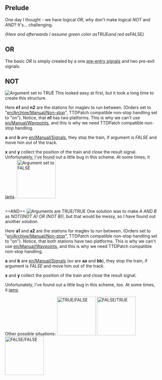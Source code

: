 {{en/Note|These might be not optimal solutions, but I haven't yet seen better ones.}}
==Prelude==
One day I thought - we have logical ''OR'', why don't make logical ''NOT'' and ''AND''? It's... challenging.

''(Here and afterwards I assume green color as ''TRUE'' and red as ''FALSE'')''
==OR==
The basic ''OR'' is simply created by a one [[en/Manual/Signals|pre-entry signals]] and two pre-exit signals.

==NOT==
[[File:en/Community/Play Style/Logic.not true.png|left|frame|Argument set to ''TRUE'']]
This looked easy at first, but it took a long time to create this structure.

Here '''n1''' and '''n2''' are the stations for maglev to run between. (Orders set to "[[en/Archive/Manual/Non-stop]]", TTDPatch compatible non-stop handling set to "on"). Notice, that '''n1''' has two platforms. This is why we can't use [[en/Manual/Waypoints]], and this is why we need TTDPatch compatible non-stop handling.

'''a''' and '''b''' are [[en/Manual/Signals]], they stop the train, if argument is ''FALSE'' and move him out of the track.

'''x''' and '''y''' collect the position of the train and close the result signal.
Unfortunately, I've found out a little bug in this scheme. At some times, it [[:File:en/Logic.not bug.png|jams]].
[[File:en/Community/Play Style/Logic.not false.png|128px|thumb|left|Argument set to ''FALSE'']]

<br style="clear:both" />
==AND==
[[File:en/Community/Play Style/Logic.and true true.png|left|frame|Arguments are ''TRUE''/''TRUE'']]
One solution was to make ''A AND B'' as ''NOT((NOT A) OR (NOT B))'', but that would be messy, so I have found out another solution.

Here '''a1''' and '''a2''' are the stations for maglev to run between. (Orders set to "[[en/Archive/Manual/Non-stop]]", TTDPatch compatible non-stop handling set to "on"). Notice, that both stations have two platforms. This is why we can't use [[en/Manual/Waypoints]], and this is why we need TTDPatch compatible non-stop handling.

'''a''' and '''b''' are [[en/Manual/Signals]] (so are '''aa''' and '''bb'''), they stop the train, if argument is ''FALSE'' and move him out of the track.

'''x''' and '''y''' collect the position of the train and close the result signal.

Unfortunately, I've found out a little bug in this scheme, too. At some times, it [[:File:en/Logic.and bug.png|jams]].

Other possible situations:
[[File:en/Community/Play Style/Logic.and true false.png|128px|thumb|left|''TRUE''/''FALSE'']]
[[File:en/Community/Play Style/Logic.and false true.png|128px|thumb|left|''FALSE''/''TRUE'']]
[[File:en/Community/Play Style/Logic.and false false.png|128px|thumb|left|''FALSE''/''FALSE'']]
<br style="clear: left"/>